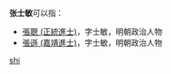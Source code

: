 '''张士敏'''可以指：
* [[張聰_(正統進士)|張聰 (正統進士)]]，字士敏，明朝政治人物
* [[張遜_(嘉靖進士)|張遜 (嘉靖進士)]]，字士敏，明朝政治人物

{{disambig}}

[[Category:三字张姓人名消歧义|shi]]